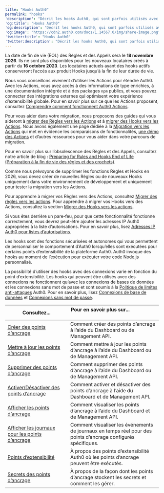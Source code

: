 ---
title: "Hooks Auth0"
permalink: "hooks"
'description': "Décrit les hooks Auth0, qui sont parfois utilisés avec les bases de données et les connexions sans mot de passe."
'og:title': "Hooks Auth0"
'og:description': "Décrit les hooks Auth0, qui sont parfois utilisés avec les bases de données et les connexions sans mot de passe."
'og:image': "https://cdn2.auth0.com/docs/1.14567.0/img/share-image.png"
'twitter:title': "Hooks Auth0"
'twitter:description': "Décrit les hooks Auth0, qui sont parfois utilisés avec les bases de données et les connexions sans mot de passe."
---

<Warning>

La date de fin de vie (EOL) des Règles et des Appels sera le **18 novembre 2026**. Ils ne sont plus disponibles pour les nouveaux locataires créés à partir du **16 octobre 2023**. Les locataires actuels ayant des hooks actifs conserveront l’accès aux produit Hooks jusqu’à la fin de leur durée de vie.

Nous vous conseillons vivement d’utiliser les Actions pour étendre Auth0. Avec les Actions, vous avez accès à des informations de type enrichies, à une documentation intégrée et à des packages `npm` publics, et vous pouvez connecter des intégrations externes qui optimisent votre expérience d’extensibilité globale. Pour en savoir plus sur ce que les Actions proposent, consultez [Comprendre comment fonctionnent Auth0 Actions](/docs/fr-ca/customize/actions/actions-overview).

Pour vous aider dans votre migration, nous proposons des guides qui vous aideront à [migrer des Règles vers les Actions](/docs/fr-ca/customize/actions/migrate/migrate-from-rules-to-actions) et à [migrer des Hooks vers les Actions](/docs/fr-ca/customize/actions/migrate/migrate-from-hooks-to-actions). Nous avons également une page dédiée à la [Migration vers les Actions](https://auth0.com/extensibility/movetoactions) qui met en évidence les comparaisons de fonctionnalités, [une démo des Actions](https://www.youtube.com/watch?v=UesFSY1klrI)  et d’autres ressources pour vous aider dans votre parcours de migration.

Pour en savoir plus sur l’obsolescence des Règles et des Appels, consultez notre article de blog : [Preparing for Rules and Hooks End of Life (Préparation à la fin de vie des règles et des crochets)](https://auth0.com/blog/preparing-for-rules-and-hooks-end-of-life/).

</Warning>

<Warning>

Comme nous prévoyons de supprimer les fonctions Règles et Hooks en 2026, vous devez créer de nouvelles Règles ou de nouveaux Hooks uniquement dans votre environnement de développement et uniquement pour tester la migration vers les Actions.

Pour apprendre à migrer vos Règles vers des Actions, consultez [Migrer des règles vers les actions](/docs/fr-ca/customize/actions/migrate/migrate-from-rules-to-actions). Pour apprendre à migrer vos Hooks vers des Actions, consultez la section [Migrer des Hooks vers les actions](/docs/fr-ca/customize/actions/migrate/migrate-from-hooks-to-actions).

</Warning>

<Callout icon="file-lines" color="#0EA5E9" iconType="regular">

Si vous êtes derrière un pare-feu, pour que cette fonctionnalité fonctionne correctement, vous devrez peut-être ajouter les adresses IP Auth0 appropriées à la liste d’autorisations. Pour en savoir plus, lisez [Adresses IP Auth0 pour listes d’autorisations](/docs/fr-ca/secure/security-guidance/data-security/allowlist).

</Callout>

Les hooks sont des fonctions sécurisées et autonomes qui vous permettent de personnaliser le comportement d’Auth0 lorsqu’elles sont exécutées pour certains points d’extensibilité de la plateforme Auth0. Auth0 invoque des hooks au moment de l’exécution pour exécuter votre code Node.js personnalisé.

La possibilité d’utiliser des hooks avec des connexions varie en fonction du point d’extensibilité. Les hooks qui peuvent être utilisés avec des connexions ne fonctionnent qu’avec les connexions de bases de données et les connexions sans mot de passe et sont soumis à la [Politique de limites anti-attaques](/docs/fr-ca/troubleshoot/customer-support/operational-policies/rate-limit-policy) Auth0. Pour en savoir plus, lisez [Connexions de base de données](/docs/fr-ca/connections/database) et [Connexions sans mot de passe](/docs/fr-ca/connections/passwordless).

<table class="table"><thead>
<tr>
<th><strong>Consultez...</strong></th>
<th><strong>Pour en savoir plus sur...</strong>                                </th>
</tr>
</thead>
<tbody>
<tr>
<td><a href="/docs/fr-ca/hooks/create-hooks">Créer des points d’ancrage</a></td>
<td>Comment créer des points d’ancrage à l’aide du Dashboard ou de Management API.</td>
</tr>
<tr>
<td><a href="/docs/fr-ca/hooks/update-hooks">Mettre à jour les points d’ancrage</a></td>
<td>Comment mettre à jour les points d’ancrage à l’aide du Dashboard ou de Management API.</td>
</tr>
<tr>
<td><a href="/docs/fr-ca/hooks/delete-hooks">Supprimer des points d’ancrage</a></td>
<td>Comment supprimer des points d’ancrage à l’aide du Dashboard ou de Management API.</td>
</tr>
<tr>
<td><a href="/docs/fr-ca/hooks/enable-disable-hooks">Activer/Désactiver des points d’ancrage</a></td>
<td>Comment activer et désactiver des points d’ancrage à l’aide du Dashboard et de Management API.</td>
</tr>
<tr>
<td><a href="/docs/fr-ca/hooks/view-hooks">Afficher les points d’ancrage</a></td>
<td>Comment visualiser les points d’ancrage à l’aide du Dashboard et de Management API.</td>
</tr>
<tr>
<td><a href="/docs/fr-ca/hooks/view-logs-for-hooks">Afficher les journaux pour les points d’ancrage</a></td>
<td>Comment visualiser les événements de journaux en temps réel pour des points d’ancrage configurés spécifiques.</td>
</tr>
<tr>
<td><a href="/docs/fr-ca/hooks/extensibility-points">Points d’extensibilité</a></td>
<td>À propos des points d’extensibilité Auth0 où les points d’ancrage peuvent être exécutés.</td>
</tr>
<tr>
<td><a href="/docs/fr-ca/hooks/hook-secrets">Secrets des points d’ancrage</a></td>
<td>À propos de la façon dont les points d’ancrage stockent les secrets et comment les gérer.</td>
</tr>
</tbody>
</table>